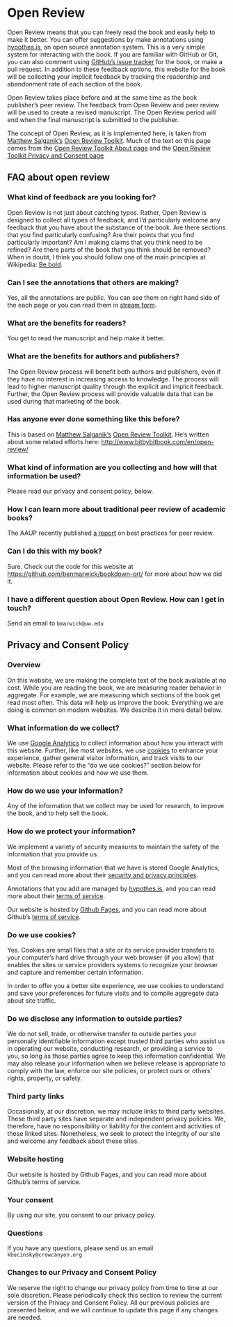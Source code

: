 # Open Review {-}

Open Review means that you can freely read the book and easily help to make it better. You can offer suggestions by make annotations using [hypothes.is](https://hypothes.is/), an open source annotation system. This is a very simple system for interacting with the book. If you are familiar with GitHub or Git, you can also comment using [GitHub's issue tracker](https://github.com/benmarwick/bookdown-ort/issues/new) for the book, or make a pull request. In addition to these feedback options, this website for the book will be collecting your implicit feedback by tracking the readership and abandonment rate of each section of the book.

Open Review takes place before and at the same time as the book publisher's peer review. The feedback from Open Review and peer review will be used to create a revised manuscript. The Open Review period will end when the final manuscript is submitted to the publisher. 

The concept of Open Review, as it is implemented here, is taken from [Matthew Salganik's](https://twitter.com/msalganik) [Open Review Toolkit](http://www.openreviewtoolkit.org/). Much of the text on this page comes from the [Open Review Toolkit About page](http://www.bitbybitbook.com/en/open-review/) and the [Open Review Toolkit Privacy and Consent page](http://www.bitbybitbook.com/en/privacy/)

## FAQ about open review {-}

### What kind of feedback are you looking for? {-}

Open Review is not just about catching typos. Rather, Open Review is designed to collect all types of feedback, and I'd particularly welcome any feedback that you have about the substance of the book. Are there sections that you find particularly confusing? Are their points that you find particularly important? Am I making claims that you think need to be refined? Are there parts of the book that you think should be removed? When in doubt, I think you should follow one of the main principles at Wikipedia: [Be bold](https://en.wikipedia.org/wiki/Wikipedia:Be_bold).

### Can I see the annotations that others are making? {-}

Yes, all the annotations are public. You can see them on right hand side of the each page or you can read them in [stream form](https://hypothes.is/stream?q=benmarwick-bookdown-ort).

### What are the benefits for readers? {-}

You get to read the manuscript and help make it better.

### What are the benefits for authors and publishers? {-}

The Open Review process will benefit both authors and publishers, even if they have no interest in increasing access to knowledge. The process will lead to higher manuscript quality through the explicit and implicit feedback. Further, the Open Review process will provide valuable data that can be used during that marketing of the book.

### Has anyone ever done something like this before? {-}

This is based on [Matthew Salganik's](https://twitter.com/msalganik) [Open Review Toolkit](http://www.openreviewtoolkit.org/). He's written about some related efforts here: <http://www.bitbybitbook.com/en/open-review/>

### What kind of information are you collecting and how will that information be used? {-}

Please read our privacy and consent policy, below. 

### How I can learn more about traditional peer review of academic books? {-}
The AAUP recently published [a report](http://www.aaupnet.org/resources/for-members/handbooks-and-toolkits/peer-review-best-practices) on best practices for peer review.

### Can I do this with my book? {-}

Sure. Check out the code for this website at <https://github.com/benmarwick/bookdown-ort/> for more about how we did it.

### I have a different question about Open Review. How can I get in touch? {-}

Send an email to `bmarwick@uw.edu`

## Privacy and Consent Policy {-}

### Overview {-}

On this website, we are making the complete text of the book available at no cost. While you are reading the book, we are measuring reader behavior in aggregate. For example, we are measuring which sections of the book get read most often. This data will help us improve the book. Everything we are doing is common on modern websites. We describe it in more detail below.

### What information do we collect? {-}

We use [Google Analytics](https://analytics.google.com/) to collect information about how you interact with this website. Further, like most websites, we use [cookies](https://en.wikipedia.org/wiki/HTTP_cookie) to enhance your experience, gather general visitor information, and track visits to our website. Please refer to the "do we use cookies?" section below for information about cookies and how we use them.

### How do we use your information? {-}

Any of the information that we collect may be used for research, to improve the book, and to help sell the book.

### How do we protect your information? {-}

We implement a variety of security measures to maintain the safety of the information that you provide us.

Most of the browsing information that we have is stored Google Analytics, and you can read more about their [security and privacy principles](https://support.google.com/analytics/answer/6004245?hl=en).

Annotations that you add are managed by [hypothes.is](https://hypothes.is/), and you can read more about their [terms of service](https://hypothes.is/terms-of-service/).

Our website is hosted by [Github Pages](https://pages.github.com/), and you can read more about Github's [terms of service](https://help.github.com/articles/github-terms-of-service/).

### Do we use cookies? {-}

Yes. Cookies are small files that a site or its service provider transfers to your computer's hard drive through your web browser (if you allow) that enables the sites or service providers systems to recognize your browser and capture and remember certain information.

In order to offer you a better site experience, we use cookies to understand and save your preferences for future visits and to compile aggregate data about site traffic.

### Do we disclose any information to outside parties? {-}

We do not sell, trade, or otherwise transfer to outside parties your personally identifiable information except trusted third parties who assist us in operating our website, conducting research, or providing a service to you, so long as those parties agree to keep this information confidential. We may also release your information when we believe release is appropriate to comply with the law, enforce our site policies, or protect ours or others' rights, property, or safety.

### Third party links {-}

Occasionally, at our discretion, we may include links to third party websites. These third party sites have separate and independent privacy policies. We, therefore, have no responsibility or liability for the content and activities of these linked sites. Nonetheless, we seek to protect the integrity of our site and welcome any feedback about these sites.

### Website hosting {-}

Our website is hosted by Github Pages, and you can read more about Github's terms of service.

### Your consent {-}

By using our site, you consent to our privacy policy.

### Questions {-}

If you have any questions, please send us an email `kbocinsky@crowcanyon.org`

### Changes to our Privacy and Consent Policy {-}

We reserve the right to change our privacy policy from time to time at our sole discretion. Please periodically check this section to review the current version of the Privacy and Consent Policy. All our previous policies are presented below, and we will continue to update this page if any changes are needed.
